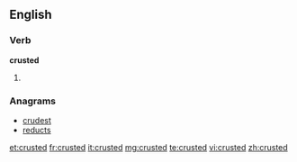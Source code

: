 ==English==

===Verb===
'''crusted'''

# {{past of|[[crust]]}}

===Anagrams===
* [[crudest#English|crudest]]
* [[reducts#English|reducts]]

[[et:crusted]]
[[fr:crusted]]
[[it:crusted]]
[[mg:crusted]]
[[te:crusted]]
[[vi:crusted]]
[[zh:crusted]]